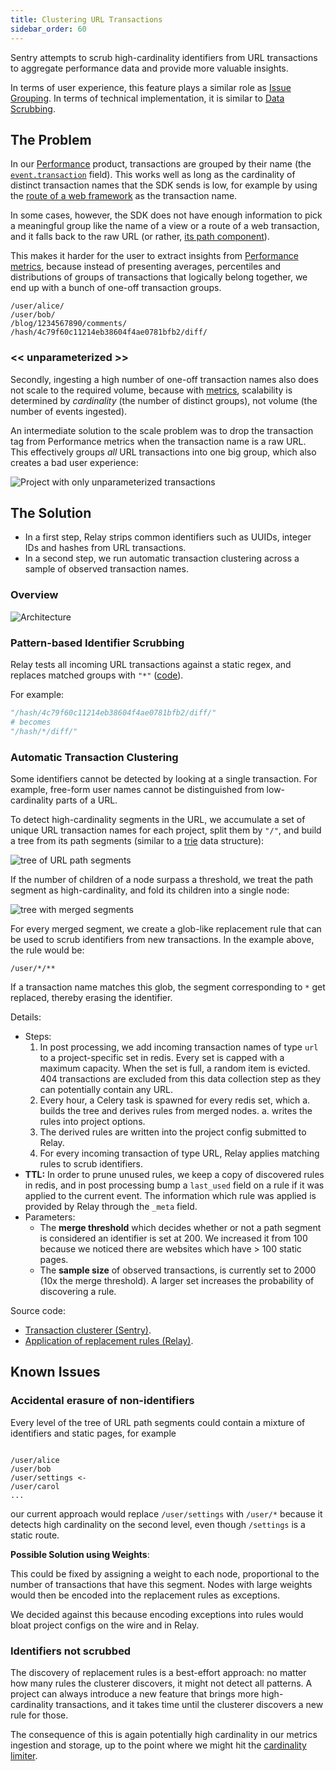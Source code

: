 ```yaml
---
title: Clustering URL Transactions
sidebar_order: 60
---
```


Sentry attempts to scrub high-cardinality identifiers from URL transactions
to aggregate performance data and provide more valuable insights.

In terms of user experience, this feature plays a similar role as [Issue Grouping](/backend/grouping/).
In terms of technical implementation, it is similar to [Data Scrubbing](/backend/pii/).

## The Problem

In our [Performance](https://docs.sentry.io/product/performance/) product, transactions are grouped by their name
(the [`event.transaction`](/sdk/data-model/event-payloads/#optional-attributes) field).
This works well as long as the cardinality of distinct transaction names that the SDK sends is low, for example
by using the [route of a web framework](https://docs.sentry.io/platforms/javascript/guides/react/configuration/integrations/react-router/) as the transaction name.

In some cases, however, the SDK does not have enough information to pick a meaningful group
like the name of a view or a route of a web transaction,
and it falls back to the raw URL (or rather,
[its path component](https://en.wikipedia.org/wiki/Uniform_Resource_Identifier#Syntax)).

This makes it harder for the user to extract insights from [Performance
metrics](https://docs.sentry.io/product/performance/metrics/), because instead of presenting averages, percentiles and distributions of groups of transactions that logically
belong together, we end up with a bunch of one-off transaction groups.

```URLs
/user/alice/
/user/bob/
/blog/1234567890/comments/
/hash/4c79f60c11214eb38604f4ae0781bfb2/diff/
```

### \<\< unparameterized \>\>

Secondly, ingesting a high number of one-off transaction names also does not scale to the required volume,
because with [metrics](https://getsentry.github.io/relay/relay_metrics/index.html), scalability is determined by _cardinality_ (the number of distinct groups), not volume (the number of events ingested).

An intermediate solution to the scale problem was to drop the transaction tag from Performance metrics
when the transaction name is a raw URL. This effectively groups _all_ URL transactions into one big group,
which also creates a bad user experience:

![Project with only unparameterized transactions](./unparameterized.png)

## The Solution

- In a first step, Relay strips common identifiers such as UUIDs, integer IDs and hashes
  from URL transactions.
- In a second step, we run automatic transaction clustering across a sample of observed transaction names.

### Overview

![Architecture](./transaction-clustering-arch.png)

### Pattern-based Identifier Scrubbing

Relay tests all incoming URL transactions against a static regex, and replaces matched groups with `"*"` ([code](https://github.com/getsentry/relay/blob/897ca0e35ab981228274d0cb89ea050cc93e3632/relay-general/src/store/regexes.rs#L8-L52)).

For example:

```python
"/hash/4c79f60c11214eb38604f4ae0781bfb2/diff/"
# becomes
"/hash/*/diff/"
```

### Automatic Transaction Clustering

Some identifiers cannot be detected by looking at a single transaction. For example,
free-form user names cannot be distinguished from low-cardinality parts of a URL.

To detect high-cardinality segments in the URL, we accumulate a set of unique URL transaction names for each project, split them by `"/"`, and build a tree from its path segments (similar to a [trie](https://en.wikipedia.org/wiki/Trie) data structure):

![tree of URL path segments](./tree.png)

If the number of children of a node surpass a threshold, we treat the path segment as high-cardinality, and fold its children into a single node:

![tree with merged segments](./merged.png)

For every merged segment, we create a glob-like replacement rule that can be used to scrub identifiers from new transactions. In the example above, the rule would be:

```
/user/*/**
```

If a transaction name matches this glob, the segment corresponding to `*` get replaced, thereby erasing the identifier.

Details:

- Steps:
  1.  In post processing, we add incoming transaction names of type `url` to a project-specific set in redis.
      Every set is capped with a maximum capacity. When the set is full, a random item is evicted.
      404 transactions are excluded from this data collection step as they can potentially contain any URL.
  1.  Every hour, a Celery task is spawned for every redis set, which
      a. builds the tree and derives rules from merged nodes.
      a. writes the rules into project options.
  1.  The derived rules are written into the project config submitted to Relay.
  1.  For every incoming transaction of type URL, Relay applies matching rules to scrub identifiers.
- **TTL:** In order to prune unused rules, we keep a copy of discovered rules in redis, and in post processing
  bump a `last_used` field on a rule if it was applied to the current event.
  The information which rule was applied is provided by Relay through the `_meta` field.
- Parameters:
  - The **merge threshold** which decides whether or not a path segment is considered an identifier is set at 200.
    We increased it from 100 because we noticed there are websites which have > 100 static pages.
  - The **sample size** of observed transactions, is currently set to 2000 (10x the merge threshold).
    A larger set increases the probability of discovering a rule.

Source code:

- [Transaction clusterer (Sentry)](https://github.com/getsentry/sentry/blob/9af20330c84b971882be9837d4e43e148af5a126/src/sentry/ingest/transaction_clusterer/tree.py).
- [Application of replacement rules (Relay)](https://github.com/getsentry/relay/blob/e543401086c556b769b67ccb96fbfaca411696c8/relay-general/src/store/transactions/processor.rs#L37-L46).

## Known Issues

### Accidental erasure of non-identifiers

Every level of the tree of URL path segments could contain a mixture of identifiers and static pages, for example

```

/user/alice
/user/bob
/user/settings <-
/user/carol
...

```

our current approach would replace `/user/settings` with `/user/*` because it detects high cardinality on the second level, even though `/settings` is a static route.

**Possible Solution using Weights**:

This could be fixed by assigning a weight to each node, proportional to the number of transactions that have this segment.
Nodes with large weights would then be encoded into the replacement rules as exceptions.

We decided against this because encoding exceptions into rules would bloat project configs on the wire and in Relay.

### Identifiers not scrubbed

The discovery of replacement rules is a best-effort approach: no matter how many rules the clusterer discovers, it might not detect all patterns. A project can always
introduce a new feature that brings more high-cardinality transactions, and it takes time until the clusterer discovers a new rule for those.

The consequence of this is again potentially high cardinality in our metrics ingestion and storage, up to the point where we might hit the [cardinality limiter](https://github.com/getsentry/sentry/blob/9af20330c84b971882be9837d4e43e148af5a126/src/sentry/ratelimits/cardinality.py#L93-L95).
